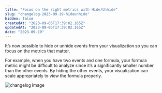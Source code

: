 ```yaml
---
title: "Focus on the right metrics with Hide/Unhide"
slug: "changelog-2023-09-19-hideunhide"
hidden: false
createdAt: "2023-09-05T17:39:02.165Z"
updatedAt: "2023-09-05T17:39:02.165Z"
date: "2023-09-19"
---
```

It’s now possible to hide or unhide events from your visualization so you can focus on the metrics that matter.

For example, when you have two events and one formula, your formula metric might be difficult to analyze since it’s a significantly smaller number than the other events. By hiding the other events, your visualization can scale appropriately to view the formula properly.

![changelog Image](/changelog/hideunhide.gif)

